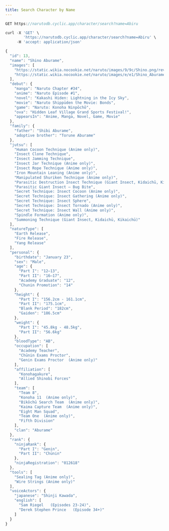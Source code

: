 ```yaml
---
title: Search Character by Name
---
```


```js
GET https://narutodb.cyclic.app/character/search?name=Abiru
```

```js
curl -X 'GET' \
        'https://narutodb.cyclic.app/character/search?name=Abiru' \
     -H 'accept: application/json'
```

```js
{
  "id": 13,
  "name": "Shino Aburame",
  "images": [
    "https://static.wikia.nocookie.net/naruto/images/9/9c/Shino.png/revision/latest/scale-to-width-down/300?cb=20160924021327",
    "https://static.wikia.nocookie.net/naruto/images/e/e1/Shino_Aburame_P2.png/revision/latest/scale-to-width-down/300?cb=20160927065621"
  ],
  "debut": {
    "manga": "Naruto Chapter #34",
    "anime": "Naruto Episode #1",
    "novel": "Kakashi Hiden: Lightning in the Icy Sky",
    "movie": "Naruto Shippūden the Movie: Bonds",
    "game": "Naruto: Konoha Ninpōchō",
    "ova": "Hidden Leaf Village Grand Sports Festival!",
    "appearsIn": "Anime, Manga, Novel, Game, Movie"
  },
  "family": {
    "father": "Shibi Aburame",
    "adoptive brother": "Torune Aburame"
  },
  "jutsu": [
    "Human Cocoon Technique (Anime only)",
    "Insect Clone Technique",
    "Insect Jamming Technique",
    "Insect Jar Technique (Anime only)",
    "Insect Rope Technique (Anime only)",
    "Iron Mountain Leaning (Anime only)",
    "Manipulated Shuriken Technique (Anime only)",
    "Parasitic Destruction Insect Technique (Giant Insect, Kidaichū, Kikaichū)",
    "Parasitic Giant Insect — Bug Bite",
    "Secret Technique: Insect Cocoon (Anime only)",
    "Secret Technique: Insect Gathering (Anime only)",
    "Secret Technique: Insect Sphere",
    "Secret Technique: Insect Tornado (Anime only)",
    "Secret Technique: Insect Wall (Anime only)",
    "Spindle Formation (Anime only)",
    "Summoning Technique (Giant Insect, Kidaichū, Kikaichū)"
  ],
  "natureType": [
    "Earth Release",
    "Fire Release",
    "Yang Release"
  ],
  "personal": {
    "birthdate": "January 23",
    "sex": "Male",
    "age": {
      "Part I": "12–13",
      "Part II": "16–17",
      "Academy Graduate": "12",
      "Chunin Promotion": "14"
    },
    "height": {
      "Part I": "156.2cm - 161.1cm",
      "Part II": "175.1cm",
      "Blank Period": "182cm",
      "Gaiden": "186.5cm"
    },
    "weight": {
      "Part I": "45.8kg - 48.5kg",
      "Part II": "56.6kg"
    },
    "bloodType": "AB",
    "occupation": [
      "Academy Teacher",
      "Chūnin Exams Proctor",
      "Genin Exams Proctor  (Anime only)"
    ],
    "affiliation": [
      "Konohagakure",
      "Allied Shinobi Forces"
    ],
    "team": [
      "Team 8",
      "Konoha 11  (Anime only)",
      "Bikōchū Search Team  (Anime only)",
      "Kaima Capture Team  (Anime only)",
      "Eight Man Squad",
      "Team One  (Anime only)",
      "Fifth Division"
    ],
    "clan": "Aburame"
  },
  "rank": {
    "ninjaRank": {
      "Part I": "Genin",
      "Part II": "Chūnin"
    },
    "ninjaRegistration": "012618"
  },
  "tools": [
    "Sealing Tag (Anime only)",
    "Wire Strings (Anime only)"
  ],
  "voiceActors": {
    "japanese": "Shinji Kawada",
    "english": [
      "Sam Riegel   (Episodes 23-24)",
      "Derek Stephen Prince   (Episode 34+)"
    ]
  }
}
```
